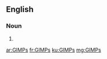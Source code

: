 {{also|GIMPS|GIMPs|gimps}}
==English==

===Noun===
{{head|en|noun plural form}}

# {{plural of|GIMP|lang=en}}

[[ar:GIMPs]]
[[fr:GIMPs]]
[[ku:GIMPs]]
[[mg:GIMPs]]